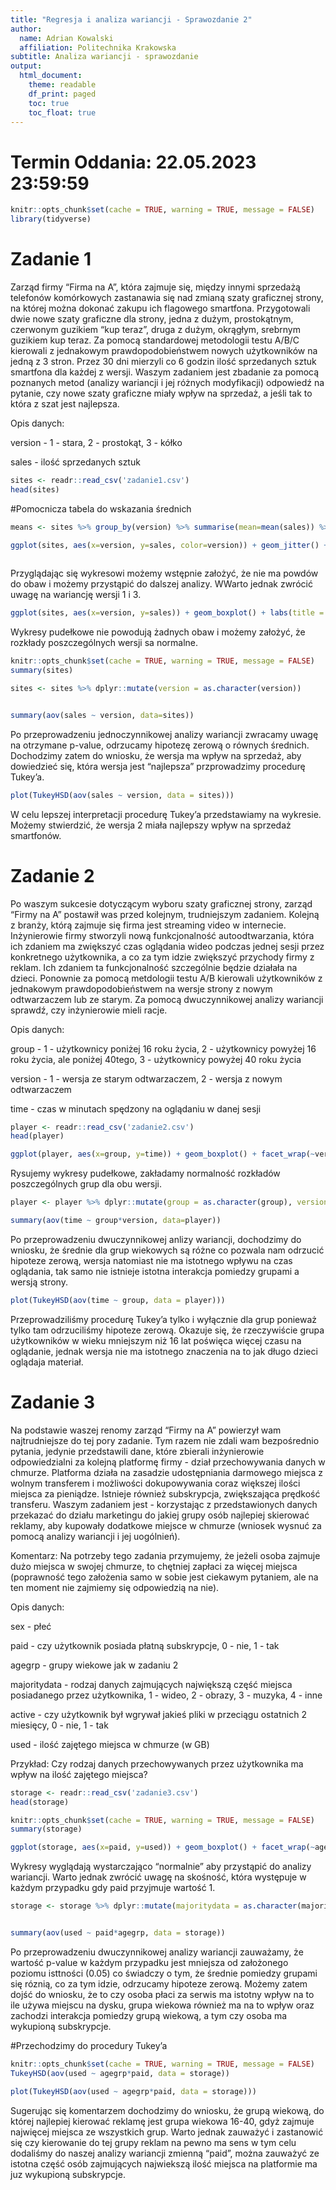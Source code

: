 ---
title: "Regresja i analiza wariancji - Sprawozdanie 2"
author:
  name: Adrian Kowalski
  affiliation: Politechnika Krakowska
subtitle: Analiza wariancji - sprawozdanie
output:   
  html_document:
    theme: readable
    df_print: paged
    toc: true
    toc_float: true
---

# Termin Oddania: 22.05.2023 23:59:59


```{r setup, include=FALSE} 
knitr::opts_chunk$set(cache = TRUE, warning = TRUE, message = FALSE)
library(tidyverse)  
``` 

# Zadanie 1

Zarząd firmy "Firma na A", która zajmuje się, między innymi sprzedażą telefonów komórkowych zastanawia się nad zmianą szaty graficznej strony, na której można dokonać zakupu ich flagowego smartfona. Przygotowali dwie nowe szaty graficzne dla strony, jedna z dużym, prostokątnym, czerwonym guzikiem "kup teraz", druga z dużym, okrągłym, srebrnym guzikiem kup teraz. Za pomocą standardowej metodologii testu A/B/C kierowali z jednakowym prawdopodobieństwem nowych użytkowników na jedną z 3 stron. Przez 30 dni mierzyli co 6 godzin ilość sprzedanych sztuk smartfona dla każdej z wersji. Waszym zadaniem jest zbadanie za pomocą poznanych metod (analizy wariancji i jej różnych modyfikacji) odpowiedź na pytanie, czy nowe szaty graficzne miały wpływ na sprzedaż, a jeśli tak to która z szat jest najlepsza.

Opis danych:

version - 1 - stara, 2 - prostokąt, 3 - kółko

sales - ilość sprzedanych sztuk

```{r}
sites <- readr::read_csv('zadanie1.csv')
head(sites)
```

#Pomocnicza tabela do wskazania średnich
```{r}
means <- sites %>% group_by(version) %>% summarise(mean=mean(sales)) %>% mutate(n = 1:3) %>% print()
```

```{r}
ggplot(sites, aes(x=version, y=sales, color=version)) + geom_jitter() + geom_segment(data=means,
                                                                                            aes(x=n-0.2, xend=n+0.2, y=mean, yend=mean), linetype='solid', linewidth=2)
```

Przyglądając się wykresowi możemy wstępnie założyć, że nie ma powdów do obaw i możemy przystąpić do dalszej analizy. WWarto jednak zwrócić uwagę na wariancję wersji 1 i 3.

```{r}
ggplot(sites, aes(x=version, y=sales)) + geom_boxplot() + labs(title = "Wykres pudełkowy sprzedaży w zależności od wersji", x='Wersja', y='Sprzedaż')
```

Wykresy pudełkowe nie powodują żadnych obaw i możemy założyć, że rozkłady poszczególnych wersji sa normalne.

```{r}
knitr::opts_chunk$set(cache = TRUE, warning = TRUE, message = FALSE)
summary(sites)
```

```{r}
sites <- sites %>% dplyr::mutate(version = as.character(version))


summary(aov(sales ~ version, data=sites))
```

Po przeprowadzeniu jednoczynnikowej analizy wariancji zwracamy uwagę na otrzymane p-value, odrzucamy hipotezę zerową o równych średnich. Dochodzimy zatem do wniosku, że wersja ma wpływ na sprzedaż, aby dowiedzieć się, która wersja jest "najlepsza" przprowadzimy procedurę Tukey'a.

```{r}
plot(TukeyHSD(aov(sales ~ version, data = sites)))
```

W celu lepszej interpretacji procedurę Tukey'a przedstawiamy na wykresie. Możemy stwierdzić, że wersja 2 miała najlepszy wpływ na sprzedaż smartfonów.

# Zadanie 2

Po waszym sukcesie dotyczącym wyboru szaty graficznej strony, zarząd "Firmy na A" postawił was przed kolejnym, trudniejszym zadaniem. Kolejną z branży, którą zajmuje się firma jest streaming video w internecie. Inżynierowie firmy stworzyli nową funkcjonalność autoodtwarzania, która ich zdaniem ma zwiększyć czas oglądania wideo podczas jednej sesji przez konkretnego użytkownika, a co za tym idzie zwiększyć przychody firmy z reklam. Ich zdaniem ta funkcjonalność szczególnie będzie działała na dzieci. Ponownie za pomocą metdologii testu A/B kierowali użytkowników z jednakowym prawdopodobieństwem na wersje strony z nowym odtwarzaczem lub ze starym. Za pomocą dwuczynnikowej analizy wariancji sprawdź, czy inżynierowie mieli racje.

Opis danych:

group - 1 - użytkownicy poniżej 16 roku życia, 2 - użytkownicy powyżej 16 roku życia, ale poniżej 40tego, 3 - użytkownicy powyżej 40 roku życia


version - 1 - wersja ze starym odtwarzaczem, 2 - wersja z nowym odtwarzaczem


time - czas w minutach spędzony na oglądaniu w danej sesji

```{r}
player <- readr::read_csv('zadanie2.csv')
head(player)

```

```{r}
ggplot(player, aes(x=group, y=time)) + geom_boxplot() + facet_wrap(~version)
```

Rysujemy wykresy pudełkowe, zakładamy normalność rozkładów poszczególnych grup dla obu wersji.

```{r}
player <- player %>% dplyr::mutate(group = as.character(group), version = as.character(version))

summary(aov(time ~ group*version, data=player))
```

Po przeprowadzeniu dwuczynnikowej anlizy wariancji, dochodzimy do wniosku, że średnie dla grup wiekowych są różne co pozwala nam odrzucić hipoteze zerową, wersja natomiast nie ma istotnego wpływu na czas oglądania, tak samo nie istnieje istotna interakcja pomiedzy grupami a wersją strony.

```{r}
plot(TukeyHSD(aov(time ~ group, data = player)))
```

Przeprowadziliśmy procedurę Tukey'a tylko i wyłącznie dla grup ponieważ tylko tam odrzuciliśmy hipoteze zerową. Okazuje się, że rzeczywiście grupa użytkowników w wieku mniejszym niż 16 lat poświęca więcej czasu na oglądanie, jednak wersja nie ma istotnego znaczenia na to jak długo dzieci oglądaja materiał.

# Zadanie 3

Na podstawie waszej renomy zarząd "Firmy na A" powierzył wam najtrudniejsze do tej pory zadanie. Tym razem nie zdali wam bezpośrednio pytania, jedynie przedstawili dane, które zbierali inżynierowie odpowiedzialni za kolejną platformę firmy - dział przechowywania danych w chmurze. Platforma działa na zasadzie udostępniania darmowego miejsca z wolnym transferem i możliwości dokupowywania coraz większej ilości miejsca za pieniądze. Istnieje również subskrypcja, zwiększająca prędkość transferu. Waszym zadaniem jest - korzystając z przedstawionych danych przekazać do działu marketingu do jakiej grupy osób najlepiej skierować reklamy, aby kupowały dodatkowe miejsce w chmurze (wniosek wysnuć za pomocą analizy wariancji i jej uogólnień).

Komentarz: Na potrzeby tego zadania przymujemy, że jeżeli osoba zajmuje dużo miejsca w swojej chmurze, to chętniej zapłaci za więcej miejsca (poprawność tego założenia samo w sobie jest ciekawym pytaniem, ale na ten moment nie zajmiemy się odpowiedzią na nie).


Opis danych:

sex - płeć

paid - czy użytkownik posiada płatną subskrypcje, 0 - nie, 1 - tak

agegrp - grupy wiekowe jak w zadaniu 2

majoritydata - rodzaj danych zajmujących największą część miejsca posiadanego przez użytkownika, 1 - wideo, 2 - obrazy, 3 - muzyka, 4 - inne

active - czy użytkownik był wgrywał jakieś pliki w przeciągu ostatnich 2 miesięcy, 0 - nie, 1 - tak

used - ilość zajętego miejsca w chmurze (w GB)

Przykład: Czy rodzaj danych przechowywanych przez użytkownika ma wpływ na ilość zajętego miejsca?


```{r}
storage <- readr::read_csv('zadanie3.csv')
head(storage)
```
```{r}
knitr::opts_chunk$set(cache = TRUE, warning = TRUE, message = FALSE)
summary(storage)
```

```{r}
ggplot(storage, aes(x=paid, y=used)) + geom_boxplot() + facet_wrap(~agegrp)
```

Wykresy wyglądają wystarczająco "normalnie" aby przystąpić do analizy wariancji. Warto jednak zwrócić uwagę na skośność, która występuje w każdym przypadku gdy paid przyjmuje wartość 1.

```{r}

storage <- storage %>% dplyr::mutate(majoritydata = as.character(majoritydata), sex = as.character(sex), active = as.character(active), agegrp = as.character(agegrp), paid = as.character(paid))


summary(aov(used ~ paid*agegrp, data = storage))
```

Po przeprowadzeniu dwuczynnikowej analizy wariancji zauważamy, że wartość p-value w każdym przypadku jest mniejsza od założonego poziomu isttności (0.05) co świadczy o tym, że średnie pomiedzy grupami się róznią, co za tym idzie, odrzucamy hipoteze zerową. Możemy zatem dojść do wniosku, że to czy osoba płaci za serwis ma istotny wpływ na to ile używa miejscu na dysku, grupa wiekowa również ma na to wpływ oraz zachodzi interakcja pomiedzy grupą wiekową, a tym czy osoba ma wykupioną subskrypcje.


#Przechodzimy do procedury Tukey'a
```{r}
knitr::opts_chunk$set(cache = TRUE, warning = TRUE, message = FALSE)
TukeyHSD(aov(used ~ agegrp*paid, data = storage))
```
```{r}
plot(TukeyHSD(aov(used ~ agegrp*paid, data = storage)))
```

Sugerując się komentarzem dochodzimy do wniosku, że grupą wiekową, do której najlepiej kierować reklamę jest grupa wiekowa 16-40, gdyż zajmuje najwięcej miejsca ze wszystkich grup. Warto jednak zauważyć i zastanowić się czy kierowanie do tej grupy reklam na pewno ma sens w tym celu dodaliśmy do naszej analizy wariancji zmienną "paid", można zauważyć ze istotna część osób zajmujących najwiekszą ilość miejsca na platformie ma juz wykupioną subskrypcje.




